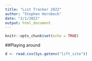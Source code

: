 ```yaml
---
title: "List Tracker 2022"
author: "Stephen Hornbeck"
date: "2/1/2022"
output: html_document
---
```


```r
knitr::opts_chunk$set(echo = TRUE)
```

##Playing around

```r
d <- read.csv(Sys.getenv("lift_site"))

```

